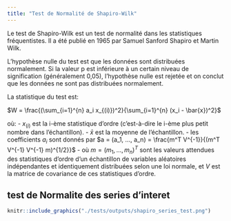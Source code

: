 ```yaml
---
title: "Test de Normalité de Shapiro-Wilk"
---
```


Le test de Shapiro-Wilk est un test de normalité dans les statistiques fréquentistes. Il a été publié en 1965 par Samuel Sanford Shapiro et Martin Wilk.

L'hypothèse nulle du test est que les données sont distribuées normalement. Si la valeur p est inférieure à un certain niveau de signification (généralement 0,05), l'hypothèse nulle est rejetée et on conclut que les données ne sont pas distribuées normalement.

La statistique du test est:

$W = \frac{(\sum_{i=1}^{n} a_i x_{(i)})^2}{\sum_{i=1}^{n} (x_i - \bar{x})^2}$

où:
- $x_{(i)}$ est la i-ème statistique d'ordre (c'est-à-dire le i-ème plus petit nombre dans l'échantillon).
- $\bar{x}$ est la moyenne de l'échantillon.
- les coefficients $a_i$ sont donnés par $a = (a_1, ..., a_n) = \frac{m^T V^{-1}}{(m^T V^{-1} V^{-1} m)^{1/2}}$
- où $m = (m_1, ..., m_n)^T$ sont les valeurs attendues des statistiques d'ordre d'un échantillon de variables aléatoires indépendantes et identiquement distribuées selon une loi normale, et $V$ est la matrice de covariance de ces statistiques d'ordre.

## test de Normalite des series d'interet

```r
knitr::include_graphics("./tests/outputs/shapiro_series_test.png")
```